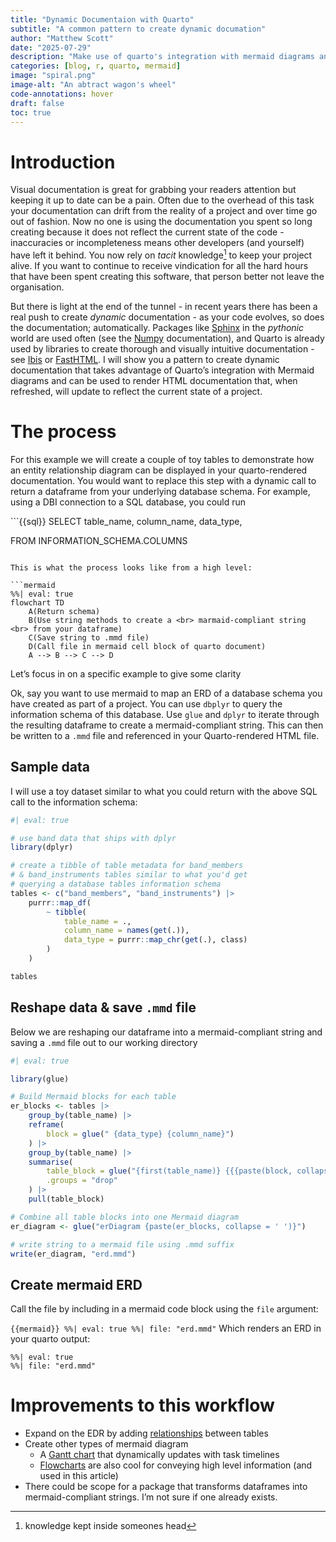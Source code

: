 ```yaml
---
title: "Dynamic Documentaion with Quarto"
subtitle: "A common pattern to create dynamic documation"
author: "Matthew Scott"
date: "2025-07-29"
description: "Make use of quarto's integration with mermaid diagrams and create dynamic and asthetic documentation"
categories: [blog, r, quarto, mermaid]
image: "spiral.png"
image-alt: "An abtract wagon's wheel"
code-annotations: hover
draft: false
toc: true
---
```


# Introduction

Visual documentation is great for grabbing your readers attention but keeping it up to date can be a pain. Often due to the overhead of this task your documentation can drift from the reality of a project and over time go out of fashion. Now no one is using the documentation you spent so long creating because it does not reflect the current state of the code - inaccuracies or incompleteness means other developers (and yourself) have left it behind. You now rely on *tacit* knowledge^[knowledge kept inside someones head] to keep your project alive. If you want to continue to receive vindication for all the hard hours that have been spent creating this software, that person better not leave the organisation.

But there is light at the end of the tunnel - in recent years there has been a real push to create *dynamic* documentation - as your code evolves, so does the documentation; automatically. Packages like [Sphinx](https://www.sphinx-doc.org/en/master/) in the *pythonic* world are used often (see the [Numpy](https://numpy.org/doc/stable/) documentation), and Quarto is already used by libraries to create thorough and visually intuitive documentation - see [Ibis](https://ibis-project.org/) or [FastHTML](https://fastht.ml/docs/). I will show you a pattern to create dynamic documentation that takes advantage of Quarto's integration with Mermaid diagrams and can be used to render HTML documentation that, when refreshed, will update to reflect the current state of a project.

# The process

For this example we will create a couple of toy tables to demonstrate how an entity relationship diagram can be displayed in your quarto-rendered documentation. You would want to replace this step with a dynamic call to return a dataframe from your underlying database schema. For example, using a DBI connection to a SQL database, you could run 

```{{sql}}
SELECT 
    table_name,
    column_name,
    data_type,

FROM  INFORMATION_SCHEMA.COLUMNS
```

This is what the process looks like from a high level:

```mermaid
%%| eval: true
flowchart TD
    A(Return schema)
    B(Use string methods to create a <br> marmaid-compliant string <br> from your dataframe)
    C(Save string to .mmd file)
    D(Call file in mermaid cell block of quarto document)
    A --> B --> C --> D 
```

Let's focus in on a specific example to give some clarity

Ok, say you want to use mermaid to map an ERD of a database schema you have created as part of a project. You can use `dbplyr` to query the information schema of this database. Use `glue` and `dplyr` to iterate through the resulting dataframe to create a mermaid-compliant string. This can then be written to a `.mmd` file and referenced in your Quarto-rendered HTML file.

:::{.callout-note icon="true" collapse="true"}
## Sample data

I will use a toy dataset similar to what you could return with the above SQL call to the information schema:
```r
#| eval: true

# use band data that ships with dplyr
library(dplyr)

# create a tibble of table metadata for band_members
# & band_instruments tables similar to what you'd get
# querying a database tables information schema
tables <- c("band_members", "band_instruments") |>
    purrr::map_df(
        ~ tibble(
            table_name = .,
            column_name = names(get(.)),
            data_type = purrr::map_chr(get(.), class)
        )
    )

tables

```

:::

## Reshape data & save `.mmd` file
Below we are reshaping our dataframe into a mermaid-compliant string and saving a `.mmd` file out to our working directory

```r
#| eval: true

library(glue)

# Build Mermaid blocks for each table
er_blocks <- tables |>
    group_by(table_name) |>
    reframe(
        block = glue(" {data_type} {column_name}")
    ) |>
    group_by(table_name) |>
    summarise(
        table_block = glue("{first(table_name)} {{{paste(block, collapse = ' ')}}}"),
        .groups = "drop"
    ) |>
    pull(table_block)

# Combine all table blocks into one Mermaid diagram
er_diagram <- glue("erDiagram {paste(er_blocks, collapse = ' ')}")

# write string to a mermaid file using .mmd suffix
write(er_diagram, "erd.mmd")
```

## Create mermaid ERD
Call the file by including in a mermaid code block using the `file` argument:

```{{mermaid}}
%%| eval: true
%%| file: "erd.mmd"
```
Which renders an ERD in your quarto output:

```mermaid
%%| eval: true
%%| file: "erd.mmd"
```

# Improvements to this workflow

- Expand on the EDR by adding [relationships](https://mermaid.js.org/syntax/entityRelationshipDiagram.html) between tables
- Create other types of mermaid diagram
    - A [Gantt chart](https://mermaid.js.org/syntax/gantt.html) that dynamically updates with task timelines
    - [Flowcharts](https://mermaid.js.org/syntax/flowchart.html) are also cool for conveying high level information (and used in this article)
- There could be scope for a package that transforms dataframes into mermaid-compliant strings. I'm not sure if one already exists.